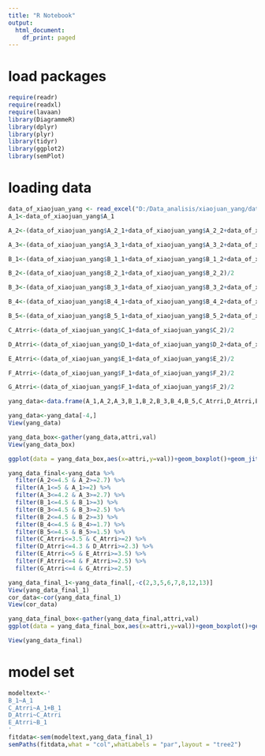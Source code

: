 ```yaml
---
title: "R Notebook"
output:
  html_document:
    df_print: paged
---
```

# load packages
```r
require(readr)
require(readxl)
require(lavaan)
library(DiagrammeR)
library(dplyr)
library(plyr)
library(tidyr)
library(ggplot2)
library(semPlot)
```

# loading data
```r
data_of_xiaojuan_yang <- read_excel("D:/Data_analisis/xiaojuan_yang/data_of_xiaojuan_yang.xls",sheet = "total")
A_1<-data_of_xiaojuan_yang$A_1

A_2<-(data_of_xiaojuan_yang$A_2_1+data_of_xiaojuan_yang$A_2_2+data_of_xiaojuan_yang$A_2_3+data_of_xiaojuan_yang$A_2_4+data_of_xiaojuan_yang$A_2_5+data_of_xiaojuan_yang$A_2_6)/6

A_3<-(data_of_xiaojuan_yang$A_3_1+data_of_xiaojuan_yang$A_3_2+data_of_xiaojuan_yang$A_3_3+data_of_xiaojuan_yang$A_3_4+data_of_xiaojuan_yang$A_3_5+data_of_xiaojuan_yang$A_3_6+data_of_xiaojuan_yang$A_3_7)/7

B_1<-(data_of_xiaojuan_yang$B_1_1+data_of_xiaojuan_yang$B_1_2+data_of_xiaojuan_yang$B_1_3+data_of_xiaojuan_yang$B_1_4+data_of_xiaojuan_yang$B_1_5+data_of_xiaojuan_yang$B_1_6+data_of_xiaojuan_yang$B_1_7)/7

B_2<-(data_of_xiaojuan_yang$B_2_1+data_of_xiaojuan_yang$B_2_2)/2

B_3<-(data_of_xiaojuan_yang$B_3_1+data_of_xiaojuan_yang$B_3_2+data_of_xiaojuan_yang$B_3_3+data_of_xiaojuan_yang$B_3_4+data_of_xiaojuan_yang$B_3_5+data_of_xiaojuan_yang$B_3_6+data_of_xiaojuan_yang$B_3_7)/7

B_4<-(data_of_xiaojuan_yang$B_4_1+data_of_xiaojuan_yang$B_4_2+data_of_xiaojuan_yang$B_4_3)/3

B_5<-(data_of_xiaojuan_yang$B_5_1+data_of_xiaojuan_yang$B_5_2+data_of_xiaojuan_yang$B_5_3)/3

C_Atrri<-(data_of_xiaojuan_yang$C_1+data_of_xiaojuan_yang$C_2)/2

D_Atrri<-(data_of_xiaojuan_yang$D_1+data_of_xiaojuan_yang$D_2+data_of_xiaojuan_yang$D_3+data_of_xiaojuan_yang$D_4+data_of_xiaojuan_yang$D_5+data_of_xiaojuan_yang$D_6)/6

E_Atrri<-(data_of_xiaojuan_yang$E_1+data_of_xiaojuan_yang$E_2)/2

F_Atrri<-(data_of_xiaojuan_yang$F_1+data_of_xiaojuan_yang$F_2)/2

G_Atrri<-(data_of_xiaojuan_yang$F_1+data_of_xiaojuan_yang$F_2)/2

yang_data<-data.frame(A_1,A_2,A_3,B_1,B_2,B_3,B_4,B_5,C_Atrri,D_Atrri,E_Atrri,F_Atrri,G_Atrri)

yang_data<-yang_data[-4,]
View(yang_data)

yang_data_box<-gather(yang_data,attri,val)
View(yang_data_box)

ggplot(data = yang_data_box,aes(x=attri,y=val))+geom_boxplot()+geom_jitter(aes(color=attri),alpha=0.2)+theme_bw()+scale_color_hue("极端值检查")

yang_data_final<-yang_data %>%
  filter(A_2<=4.5 & A_2>=2.7) %>%
  filter(A_1<=5 & A_1>=2) %>%
  filter(A_3<=4.2 & A_3>=2.7) %>%
  filter(B_1<=4.5 & B_1>=3) %>%
  filter(B_3<=4.5 & B_3>=2.5) %>%
  filter(B_2<=4.5 & B_2>=3) %>%
  filter(B_4<=4.5 & B_4>=1.7) %>%
  filter(B_5<=4.5 & B_5>=1.5) %>%
  filter(C_Atrri<=3.5 & C_Atrri>=2) %>%
  filter(D_Atrri<=4.3 & D_Atrri>=2.3) %>%
  filter(E_Atrri<=5 & E_Atrri>=3.5) %>%
  filter(F_Atrri<=4 & F_Atrri>=2.5) %>%
  filter(G_Atrri<=4 & G_Atrri>=2.5)

yang_data_final_1<-yang_data_final[,-c(2,3,5,6,7,8,12,13)]
View(yang_data_final_1)
cor_data<-cor(yang_data_final_1)
View(cor_data)

yang_data_final_box<-gather(yang_data_final,attri,val)
ggplot(data = yang_data_final_box,aes(x=attri,y=val))+geom_boxplot()+geom_jitter(aes(color=attri),alpha=0.2)+theme_bw()+scale_color_hue("极端值检查")

View(yang_data_final)
```

# model set
```r
modeltext<-'
B_1~A_1
C_Atrri~A_1+B_1
D_Atrri~C_Atrri
E_Atrri~B_1
'
fitdata<-sem(modeltext,yang_data_final_1)
semPaths(fitdata,what = "col",whatLabels = "par",layout = "tree2")
```


